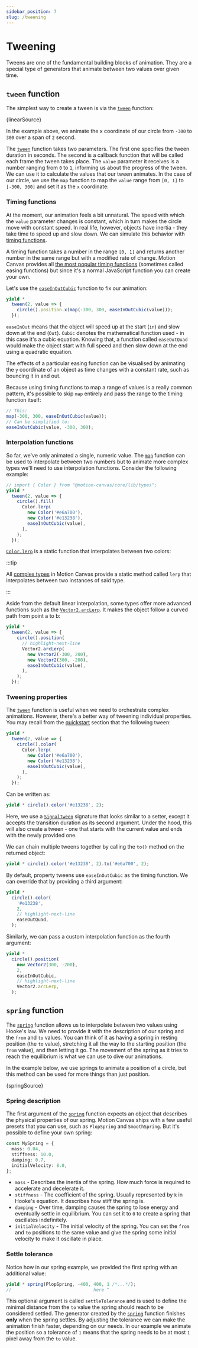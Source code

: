```yaml
---
sidebar_position: 7
slug: /tweening
---
```



# Tweening

Tweens are one of the fundamental building blocks of animation. They are a
special type of generators that animate between two values over given time.

## `tween` function

The simplest way to create a tween is via the
[`tween`](/api/core/tweening#tween) function:

<CodeBlock language="tsx">{linearSource}</CodeBlock>

In the example above, we animate the x coordinate of our circle from `-300` to
`300` over a span of `2` second.

The [`tween`](/api/core/tweening#tween) function takes two parameters. The first
one specifies the tween duration in seconds. The second is a callback function
that will be called each frame the tween takes place. The `value` parameter it
receives is a number ranging from `0` to `1`, informing us about the progress of
the tween. We can use it to calculate the values that our tween animates. In the
case of our circle, we use the `map` function to map the `value` range from
`[0, 1]` to `[-300, 300]` and set it as the `x` coordinate:

<AnimationPlayer small name="tweening-linear" />

### Timing functions

At the moment, our animation feels a bit unnatural. The speed with which the
`value` parameter changes is constant, which in turn makes the circle move with
constant speed. In real life, however, objects have inertia - they take time to
speed up and slow down. We can simulate this behavior with
[timing functions](/api/core/tweening).

A timing function takes a number in the range `[0, 1]` and returns another
number in the same range but with a modified rate of change. Motion Canvas
provides all [the most popular timing functions](https://easings.net/)
(sometimes called easing functions) but since it's a normal JavaScript function
you can create your own.

Let's use the [`easeInOutCubic`](/api/core/tweening#easeInOutCubic) function to
fix our animation:

```ts
yield *
  tween(2, value => {
    circle().position.x(map(-300, 300, easeInOutCubic(value)));
  });
```

<AnimationPlayer small name="tweening-cubic" />

`easeInOut` means that the object will speed up at the start (`in`) and slow
down at the end (`Out`). `Cubic` denotes the mathematical function used - in
this case it's a cubic equation. Knowing that, a function called `easeOutQuad`
would make the object start with full speed and then slow down at the end using
a quadratic equation.

The effects of a particular easing function can be visualised by animating the
`y` coordinate of an object as time changes with a constant rate, such as
bouncing it in and out.

<AnimationPlayer small name="tweening-visualiser" />

Because using timing functions to map a range of values is a really common
pattern, it's possible to skip `map` entirely and pass the range to the timing
function itself:

```ts
// This:
map(-300, 300, easeInOutCubic(value));
// Can be simplified to:
easeInOutCubic(value, -300, 300);
```

### Interpolation functions

So far, we've only animated a single, numeric value. The
[`map`](/api/core/tweening#map) function can be used to interpolate between two
numbers but to animate more complex types we'll need to use interpolation
functions. Consider the following example:

```ts
// import { Color } from "@motion-canvas/core/lib/types";
yield *
  tween(2, value => {
    circle().fill(
      Color.lerp(
        new Color('#e6a700'),
        new Color('#e13238'),
        easeInOutCubic(value),
      ),
    );
  });
```

[`Color.lerp`](/api/core/types/Color#lerp) is a static function that
interpolates between two colors:

<AnimationPlayer small name="tweening-color" />

:::tip

All [complex types](/api/core/types) in Motion Canvas provide a static method
called `lerp` that interpolates between two instances of said type.

:::

Aside from the default linear interpolation, some types offer more advanced
functions such as the [`Vector2.arcLerp`](/api/core/types/Vector2#arcLerp). It
makes the object follow a curved path from point a to b:

```ts
yield *
  tween(2, value => {
    circle().position(
      // highlight-next-line
      Vector2.arcLerp(
        new Vector2(-300, 200),
        new Vector2(300, -200),
        easeInOutCubic(value),
      ),
    );
  });
```

<AnimationPlayer small name="tweening-vector" />

### Tweening properties

The [`tween`](/api/core/tweening#tween) function is useful when we need to
orchestrate complex animations. However, there's a better way of tweening
individual properties. You may recall from the [quickstart](/docs/quickstart)
section that the following tween:

```ts
yield *
  tween(2, value => {
    circle().color(
      Color.lerp(
        new Color('#e6a700'),
        new Color('#e13238'),
        easeInOutCubic(value),
      ),
    );
  });
```

Can be written as:

```ts
yield * circle().color('#e13238', 2);
```

Here, we use a [`SignalTween`](/api/core/signals/SignalTween) signature that
looks similar to a setter, except it accepts the transition duration as its
second argument. Under the hood, this will also create a tween - one that starts
with the current value and ends with the newly provided one.

We can chain multiple tweens together by calling the `to()` method on the
returned object:

```ts
yield * circle().color('#e13238', 2).to('#e6a700', 2);
```

By default, property tweens use `easeInOutCubic` as the timing function. We can
override that by providing a third argument:

```ts
yield *
  circle().color(
    '#e13238',
    2,
    // highlight-next-line
    easeOutQuad,
  );
```

Similarly, we can pass a custom interpolation function as the fourth argument:

```ts
yield *
  circle().position(
    new Vector2(300, -200),
    2,
    easeInOutCubic,
    // highlight-next-line
    Vector2.arcLerp,
  );
```

## `spring` function

The [`spring`](/api/core/tweening#spring) function allows us to interpolate
between two values using Hooke's law. We need to provide it with the description
of our spring and the `from` and `to` values. You can think of it as having a
spring in resting position (the `to` value), stretching it all the way to the
starting position (the `from` value), and then letting it go. The movement of
the spring as it tries to reach the equilibrium is what we can use to dive our
animations.

In the example below, we use springs to animate a position of a circle, but this
method can be used for more things than just position.

<CodeBlock language="tsx">{springSource}</CodeBlock>

<AnimationPlayer small name="tweening-spring" />

### Spring description

The first argument of the [`spring`](/api/core/tweening#spring) function expects
an object that describes the physical properties of our spring. Motion Canvas
ships with a few useful presets that you can use, such as `PlopSpring` and
`SmoothSpring`. But it's possible to define your own spring:

```ts
const MySpring = {
  mass: 0.04,
  stiffness: 10.0,
  damping: 0.7,
  initialVelocity: 8.0,
};
```

- `mass` - Describes the inertia of the spring. How much force is required to
  accelerate and decelerate it.
- `stiffness` - The coefficient of the spring. Usually represented by `k` in
  Hooke's equation. It describes how stiff the spring is.
- `damping` - Over time, damping causes the spring to lose energy and eventually
  settle in equilibrium. You can set it to `0` to create a spring that
  oscillates indefinitely.
- `initialVelocity` - The initial velocity of the spring. You can set the `from`
  and `to` positions to the same value and give the spring some initial velocity
  to make it oscillate in place.

### Settle tolerance

Notice how in our spring example, we provided the first spring with an
additional value:

```ts
yield * spring(PlopSpring, -400, 400, 1 /*...*/);
//                               here ^
```

This optional argument is called `settleTolerance` and is used to define the
minimal distance from the `to` value the spring should reach to be considered
settled. The generator created by the [`spring`](/api/core/tweening#spring)
function finishes **only** when the spring settles. By adjusting the tolerance
we can make the animation finish faster, depending on our needs. In our example
we animate the position so a tolerance of `1` means that the spring needs to be
at most `1` pixel away from the `to` value.

